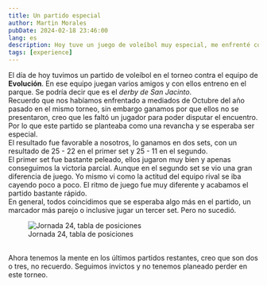 ```yaml
---
title: Un partido especial
author: Martin Morales
pubDate: 2024-02-18 23:46:00
lang: es
description: Hoy tuve un juego de voleíbol muy especial, me enfrenté con personas que aprecio mucho, lamentablemente el marcador no fue el mejor para...
tags: [experience]
---
```


El día de hoy tuvimos un partido de voleíbol en el torneo contra el equipo de **Evolución**. En ese equipo juegan varios amigos y con ellos entreno en el parque. Se podría decir que es el _derby de San Jacinto_.
<br />
Recuerdo que nos habíamos enfrentado a mediados de Octubre del año pasado en el mismo torneo, sin embargo ganamos por que ellos no se presentaron, creo que les faltó un jugador para poder disputar el encuentro. Por lo que este partido se planteaba como una revancha y se esperaba ser especial.
<br />
El resultado fue favorable a nosotros, lo ganamos en dos sets, con un resultado de 25 - 22 en el primer set y 25 - 11 en el segundo.
<br />
El primer set fue bastante peleado, ellos jugaron muy bien y apenas conseguimos la victoria parcial. Aunque en el segundo set se vio una gran diferencia de juego. Yo mismo vi como la actitud del equipo rival se iba cayendo poco a poco. El ritmo de juego fue muy diferente y acabamos el partido bastante rápido.
<br />
En general, todos coincidimos que se esperaba algo más en el partido, un marcador más parejo o inclusive jugar un tercer set. Pero no sucedió.
<br />
<figure class="m-o" data-template="with">
  <div class="m-m">
    <img
      src="/images/posts/jalisco-cup-standing-feb-2024.webp"
      alt="Jornada 24, tabla de posiciones"
      class="img"
      loading="lazy"
      style="aspect-ratio: 720 / 944;"
    />
  </div>
  <figcaption>Jornada 24, tabla de posiciones</figcaption>
</figure>
<br />
Ahora tenemos la mente en los últimos partidos restantes, creo que son dos o tres, no recuerdo. Seguimos invictos y no tenemos planeado perder en este torneo.
